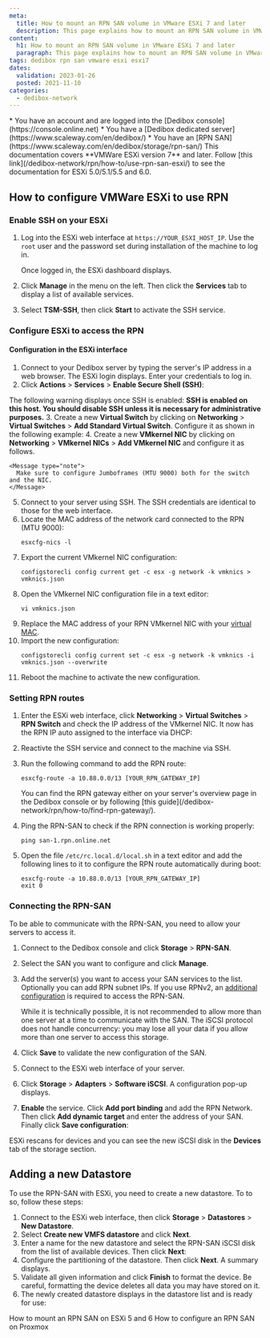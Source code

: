 ```yaml
---
meta:
  title: How to mount an RPN SAN volume in VMware ESXi 7 and later
  description: This page explains how to mount an RPN SAN volume in VMware ESXi 7 and later
content:
  h1: How to mount an RPN SAN volume in VMware ESXi 7 and later
  paragraph: This page explains how to mount an RPN SAN volume in VMware ESXi 7 and later
tags: dedibox rpn san vmware esxi esxi7 
dates:
  validation: 2023-01-26
  posted: 2021-11-10
categories:
  - dedibox-network
---
```


<Message type="requirement">
  * You have an account and are logged into the [Dedibox console](https://console.online.net)
  * You have a [Dedibox dedicated server](https://www.scaleway.com/en/dedibox/)
  * You have an [RPN SAN](https://www.scaleway.com/en/dedibox/storage/rpn-san/) 
</Message>

<Message type="important">
  This documentation covers **VMWare ESXi version 7** and later. Follow [this link](/dedibox-network/rpn/how-to/use-rpn-san-esxi/) to see the documentation for ESXi 5.0/5.1/5.5 and 6.0.
</Message>

## How to configure VMWare ESXi to use RPN

### Enable SSH on your ESXi

1. Log into the ESXi web interface at `https://YOUR_ESXI_HOST_IP`.
    <Message type="tip">
      Use the `root` user and the password set during installation of the machine to log in. 
    </Message>

    Once logged in, the ESXi dashboard displays.

    <Lightbox src="scaleway-esxi7-dashboard.webp" alt="" />
2. Click **Manage** in the menu on the left. Then click the **Services** tab to display a list of available services.
3. Select **TSM-SSH**, then click **Start** to activate the SSH service. 
    <Lightbox src="scaleway-esxi7-ssh.webp" alt="" />

### Configure ESXi to access the RPN

#### Configuration in the ESXi interface

1. Connect to your Dedibox server by typing the server's IP address in a web browser. The ESXi login displays. Enter your credentials to log in.
2. Click **Actions** > **Services** > **Enable Secure Shell (SSH)**:
    <Lightbox src="scaleway-enable_ssh.webp" width="600" alt="" />

  The following warning displays once SSH is enabled: **SSH is enabled on this host. You should disable SSH unless it is necessary for administrative purposes.**
3. Create a new **Virtual Switch** by clicking on **Networking** > **Virtual Switches** > **Add Standard Virtual Switch**. Configure it as shown in the following example:
    <Lightbox src="scaleway-rpn_switch.webp" width="400" alt="" />
4. Create a new **VMkernel NIC** by clicking on **Networking** > **VMkernel NICs** > **Add VMkernel NIC** and configure it as follows. 
    <Lightbox src="scaleway-vmkernel_nic.webp" width="400" alt="" />

    <Message type="note">
      Make sure to configure Jumboframes (MTU 9000) both for the switch and the NIC.
    </Message>
5. Connect to your server using SSH. The SSH credentials are identical to those for the web interface.
6. Locate the MAC address of the network card connected to the RPN (MTU 9000):
    ```
    esxcfg-nics -l
    ```
7. Export the current VMkernel NIC configuration:
    ```
    configstorecli config current get -c esx -g network -k vmknics > vmknics.json
    ```
8. Open the VMkernel NIC configuration file in a text editor:
    ```
    vi vmknics.json
    ```
9. Replace the MAC address of your RPN VMkernel NIC with your [virtual MAC](/dedibox-network/ip-failover/how-to/create-virtual-mac/).
    <Lightbox src="scaleway-esxi7-vmnic.webp" />
10. Import the new configuration:
    ```
    configstorecli config current set -c esx -g network -k vmknics -i vmknics.json --overwrite
    ```
11. Reboot the machine to activate the new configuration.
### Setting RPN routes

1. Enter the ESXi web interface, click **Networking** > **Virtual Switches** > **RPN Switch** and check the IP address of the VMkernel NIC. It now has the RPN IP auto assigned to the interface via DHCP:
    <Lightbox src="scaleway-rpn_switch_connected.webp" width="800" alt="" />
2. Reactivte the SSH service and connect to the machine via SSH.
3. Run the following command to add the RPN route:
    ```
    esxcfg-route -a 10.88.0.0/13 [YOUR_RPN_GATEWAY_IP]
    ```

    <Message type="tip"> 
      You can find the RPN gateway either on your server's overview page in the Dedibox console or by following [this guide](/dedibox-network/rpn/how-to/find-rpn-gateway/).
    </Message>
4. Ping the RPN-SAN to check if the RPN connection is working properly:
    ```
    ping san-1.rpn.online.net
    ```
5. Open the file `/etc/rc.local.d/local.sh` in a text editor and add the following lines to it to configure the RPN route automatically during boot:
    ```
    esxcfg-route -a 10.88.0.0/13 [YOUR_RPN_GATEWAY_IP]
    exit 0
    ```

### Connecting the RPN-SAN

To be able to communicate with the RPN-SAN, you need to allow your servers to access it.

1. Connect to the Dedibox console and click **Storage** > **RPN-SAN**.
2. Select the SAN you want to configure and click **Manage**.
3. Add the server(s) you want to access your SAN services to the list. Optionally you can add RPN subnet IPs.
    <Message type="note">
      If you use RPNv2, an [additional configuration](/dedibox-network/rpn/how-to/configure-rpnv1-gateway/) is required to access the RPN-SAN.
    </Message>

    <Message type="important">
    While it is technically possible, it is not recommended to allow more than one server at a time to communicate with the SAN. The iSCSI protocol does not handle concurrency: you may lose all your data if you allow more than one server to access this storage.
    </Message>
4. Click **Save** to validate the new configuration of the SAN.
5. Connect to the ESXi web interface of your server.
6. Click **Storage** > **Adapters** > **Software iSCSI**. A configuration pop-up displays.
7. **Enable** the service. Click **Add port binding** and add the RPN Network. Then click **Add dynamic target** and enter the address of your SAN. Finally click **Save configuration**:
    <Lightbox src="scaleway-configure_iscsi.webp" width="600" alt="" />

ESXi rescans for devices and you can see the new iSCSI disk in the **Devices** tab of the storage section.

## Adding a new Datastore

To use the RPN-SAN with ESXi, you need to create a new datastore. To to so, follow these steps:

1. Connect to the ESXi web interface, then click **Storage** > **Datastores** > **New Datastore**.
2. Select **Create new VMFS datastore** and click **Next**.
3. Enter a name for the new datastore and select the RPN-SAN iSCSI disk from the list of available devices. Then click **Next**:
    <Lightbox src="scaleway-datastore_device.webp" width="600" alt="" />
4. Configure the partitioning of the datastore. Then click **Next**. A summary displays. 
5. Validate all given information and click **Finish** to format the device.
    <Message type="important">
      Be careful, formatting the device deletes all data you may have stored on it.
    </Message>
6. The newly created datastore displays in the datastore list and is ready for use:
    <Lightbox src="scaleway-datastore_list.webp" width="800" alt="" />

<Navigation title="See Also">
  <PreviousButton to="/dedibox-network/rpn/how-to/use-rpn-san-esxi/">How to mount an RPN SAN on ESXi 5 and 6</PreviousButton>
  <NextButton to="/dedibox-network/rpn/how-to/use-rpn-san-proxmox/">How to configure an RPN SAN on Proxmox</NextButton>
</Navigation>